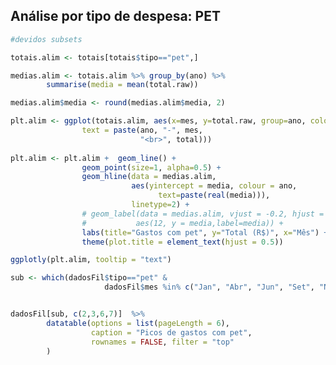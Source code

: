 
## Análise por tipo de despesa: PET


```r
#devidos subsets

totais.alim <- totais[totais$tipo=="pet",]

medias.alim <- totais.alim %>% group_by(ano) %>%
        summarise(media = mean(total.raw))

medias.alim$media <- round(medias.alim$media, 2)

plt.alim <- ggplot(totais.alim, aes(x=mes, y=total.raw, group=ano, colour=ano,
                text = paste(ano, "-", mes, 
                             "<br>", total)))
                                 
plt.alim <- plt.alim +  geom_line() + 
                geom_point(size=1, alpha=0.5) +
                geom_hline(data = medias.alim, 
                           aes(yintercept = media, colour = ano,
                                 text=paste(real(media))),
                           linetype=2) +
                # geom_label(data = medias.alim, vjust = -0.2, hjust = 1,
                #           aes(12, y = media,label=media)) +
                labs(title="Gastos com pet", y="Total (R$)", x="Mês") +
                theme(plot.title = element_text(hjust = 0.5)) 

ggplotly(plt.alim, tooltip = "text")

```


```r
sub <- which(dadosFil$tipo=="pet" & 
                     dadosFil$mes %in% c("Jan", "Abr", "Jun", "Set", "Nov"))


dadosFil[sub, c(2,3,6,7)]  %>% 
        datatable(options = list(pageLength = 6), 
                  caption = "Picos de gastos com pet",
                  rownames = FALSE, filter = "top"
        )
```



